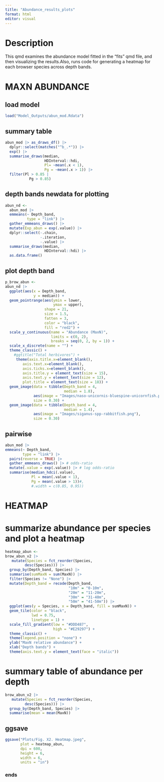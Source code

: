 ---
title: "Abundance_results_plots"
format: html
editor: visual
---

# Description

This qmd examines the abundance model fitted in the "fits" qmd file, and then visualizing the results.Also, runs code for generating a heatmap for each browser species across depth bands.

# MAXN ABUNDANCE

## load model

```{r}
load("Model_Outputs/abun_mod.Rdata")
```

## summary table

```{r}
abun_mod |> as_draws_df() |> 
  dplyr::select(matches("^b_.*")) |> 
  exp() |> 
  summarise_draws(median,
                  HDInterval::hdi,
                  Pl= ~mean(.x < 1),
                  Pg = ~mean(.x > 1)) |> 
  filter(Pl > 0.85 | 
           Pg > 0.85)
```

## depth bands newdata for plotting

```{r}
abun_nd <- 
  abun_mod |> 
  emmeans(~ Depth_band, 
          type = "link") |> 
  gather_emmeans_draws() |> 
  mutate(Exp_abun = exp(.value)) |> 
  dplyr::select(-.chain,
                -.iteration,
                -.value) |> 
  summarise_draws(median, 
                  HDInterval::hdi) |> 
  as.data.frame()
```

## plot depth band

```{r}
p_brow_abun <- 
abun_nd |> 
  ggplot(aes(x = Depth_band,
             y = median)) +
  geom_pointrange(aes(ymin = lower,
                      ymax = upper),
                  shape = 21,
                  size = 1.5,
                  fatten = 3,
                  color = "black",
                  fill = "red2") +
  scale_y_continuous(name = "Abundance (MaxN)",
                     limits = c(0, 2),
                     breaks = seq(0, 2, by = 1)) +
  scale_x_discrete(name = "") +
  theme_classic() +
    #ggtitle("Total herbivores") +
     theme(axis.title.x=element_blank(),
        axis.text.x=element_blank(),
        axis.ticks.x=element_blank(),
        axis.title.y = element_text(size = 15),
        axis.text.y = element_text(size = 12),
        plot.title = element_text(size = 18)) +
  geom_image(data = tibble(Depth_band = 4,
                           median = 1.8),
             aes(image = "Images/naso-unicornis-bluespine-unicornfish.png"),
             size = 0.30) +
  geom_image(data = tibble(Depth_band = 4,
                           median = 1.4),
             aes(image = "Images/siganus-spp-rabbitfish.png"),
             size = 0.30)
```

## pairwise

```{r}
abun_mod |> 
emmeans(~ Depth_band,
        type = "link") |>
  pairs(reverse = TRUE) |> 
  gather_emmeans_draws() |> # odds-ratio
  mutate(.value = exp(.value)) |> # log odds-ratio  
  summarise(median_hdci(.value),
            Pl = mean(.value < 1),
            Pg = mean(.value > 1))#,
            #.width = c(0.85, 0.95))
```

# HEATMAP

# summarize abundance per species and plot a heatmap

```{r}
heatmap_abun <-
brow_abun_v2 |> 
   mutate(Species = fct_reorder(Species,
         desc(Species))) |> 
  group_by(Depth_band, Species) |> 
  summarise(sumMaxN = sum(MaxN)) |> 
  filter(Species != "None") |> 
  mutate(Depth_band = recode(Depth_band,
                             "10m" = "0-10m",
                             "20m" = "11-20m",
                             "30m" = "31-40m",
                             "50m" = "41-50m")) |> 
  ggplot(aes(y = Species, x = Depth_band, fill = sumMaxN)) +
  geom_tile(color = "black",
            lwd = 0.75,
            linetype = 1) +
  scale_fill_gradient(low = "#DDD487",
                      high = "#E29297") +
  theme_classic() +
  theme(legend.position = "none") +
  ylab("MaxN relative abundance") +
  xlab("Depth bands") +
  theme(axis.text.y = element_text(face = "italic"))
```

# summary table of abundance per depth

```{r}
brow_abun_v2 |> 
   mutate(Species = fct_reorder(Species,
         desc(Species))) |> 
  group_by(Depth_band, Species) |> 
  summarise(mean = mean(MaxN))
```

## ggsave

```{r}
ggsave("Plots/Fig. X2. Heatmap.jpeg",
       plot = heatmap_abun, 
       dpi = 600, 
       height = 6,
       width = 6,
       units = "in")
```

### ends
